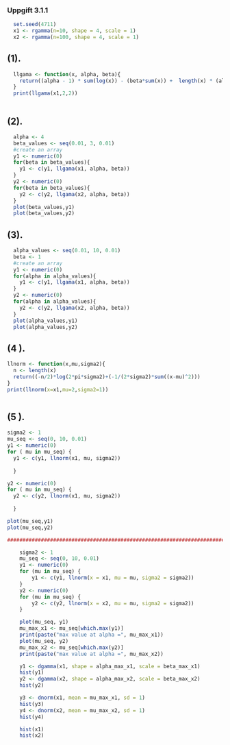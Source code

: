 ### Uppgift 3.1.1

```r
  set.seed(4711)
  x1 <- rgamma(n=10, shape = 4, scale = 1)
  x2 <- rgamma(n=100, shape = 4, scale = 1)

```

## (1).
```r
  
  llgama <- function(x, alpha, beta){
    return((alpha - 1) * sum(log(x)) - (beta*sum(x)) +  length(x) * (alpha * log(beta) - lgamma(alpha)))
  }
  print(llgama(x1,2,2))
  

```
## (2).

```r
  alpha <- 4
  beta_values <- seq(0.01, 3, 0.01)
  #create an array
  y1 <- numeric(0)
  for(beta in beta_values){
    y1 <- c(y1, llgama(x1, alpha, beta))
  }
  y2 <- numeric(0)
  for(beta in beta_values){
    y2 <- c(y2, llgama(x2, alpha, beta))
  }
  plot(beta_values,y1)
  plot(beta_values,y2)


```

## (3).

```r
  alpha_values <- seq(0.01, 10, 0.01)
  beta <- 1
  #create an array
  y1 <- numeric(0)
  for(alpha in alpha_values){
    y1 <- c(y1, llgama(x1, alpha, beta))
  }
  y2 <- numeric(0)
  for(alpha in alpha_values){
    y2 <- c(y2, llgama(x2, alpha, beta))
  }
  plot(alpha_values,y1)
  plot(alpha_values,y2)


```
## (4 ).

```r
llnorm <- function(x,mu,sigma2){
  n <- length(x)
  return((-n/2)*log(2*pi*sigma2)+(-1/(2*sigma2)*sum((x-mu)^2)))
}
print(llnorm(x=x1,mu=2,sigma2=1))



```

## (5 ).

```r
sigma2 <- 1
mu_seq <- seq(0, 10, 0.01)
y1 <- numeric(0)
for ( mu in mu_seq) {
  y1 <- c(y1, llnorm(x1, mu, sigma2))
  
  }

y2 <- numeric(0)
for ( mu in mu_seq) {
  y2 <- c(y2, llnorm(x1, mu, sigma2))
  
  }

plot(mu_seq,y1)
plot(mu_seq,y2)

############################################################################################################################################################################
```

```r
    sigma2 <- 1
    mu_seq <- seq(0, 10, 0.01)
    y1 <- numeric(0)
    for (mu in mu_seq) {
        y1 <- c(y1, llnorm(x = x1, mu = mu, sigma2 = sigma2))
    }
    y2 <- numeric(0)
    for (mu in mu_seq) {
        y2 <- c(y2, llnorm(x = x2, mu = mu, sigma2 = sigma2))
    }
```
```r
    plot(mu_seq, y1)
    mu_max_x1 <- mu_seq[which.max(y1)]
    print(paste("max value at alpha =", mu_max_x1))
    plot(mu_seq, y2)
    mu_max_x2 <- mu_seq[which.max(y2)]
    print(paste("max value at alpha =", mu_max_x2))
```
```r
    y1 <- dgamma(x1, shape = alpha_max_x1, scale = beta_max_x1)
    hist(y1)
    y2 <- dgamma(x2, shape = alpha_max_x2, scale = beta_max_x2)
    hist(y2)

    y3 <- dnorm(x1, mean = mu_max_x1, sd = 1)
    hist(y3)
    y4 <- dnorm(x2, mean = mu_max_x2, sd = 1)
    hist(y4)

    hist(x1)
    hist(x2)
```


